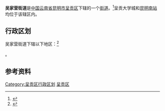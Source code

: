 {{中国乡级行政区
|景观照片文件名 = 昆明南站 2.jpg
|景观照片描述 = [[昆明南站|昆明南站]]及周边
|汉语拼音 = 
|其他语言 = 
|其他语言名称 = 
|旧称 = 吴家营乡
|地名出处 = 
|位置图文件名 = 
|位置图描述 = 
|自定义图片= 
|建置时间 = 
|政府驻地 = 
|毗邻 = 
|总面积 = 86.78[[平方千米|平方千米]]
|总人口 = 
|总人口年份 = 
|户籍人口 = 
|户籍人口年份 = 
|常住人口 = 2.26万
|常住人口年份 = 
|人口密度 = 
|GDP = 
|GDP年份 = 
|邮政编码 = 
|电话区号 = 871
|官方网站 = 
|网站名称 = 
|53/01/14/005/000}}

'''吴家营街道'''是[[中华人民共和国|中国]][[云南省|云南省]][[昆明市|昆明市]][[呈贡区|呈贡区]]下辖的一个[[街道|街道]]。<ref>{{PRC admin/ref sgc|{{PRC admin/parent|53/01/14/005/000}}}}</ref>呈贡大学城和[[昆明南站|昆明南站]]均位于该辖区内。

== 行政区划 ==
吴家营街道下辖以下地区：<ref>{{PRC admin/ref sgc|53/01/14/005/000}}</ref>

{{PRC admin/children|53/01/14/005/000}}。

== 参考资料 ==
{{reflist}}

{{云南行政区划小作品}}
{{呈贡区行政区划}}
[[Category:呈贡区行政区划|Category:呈贡区行政区划]]
[[Category:昆明市街道|呈贡区]]